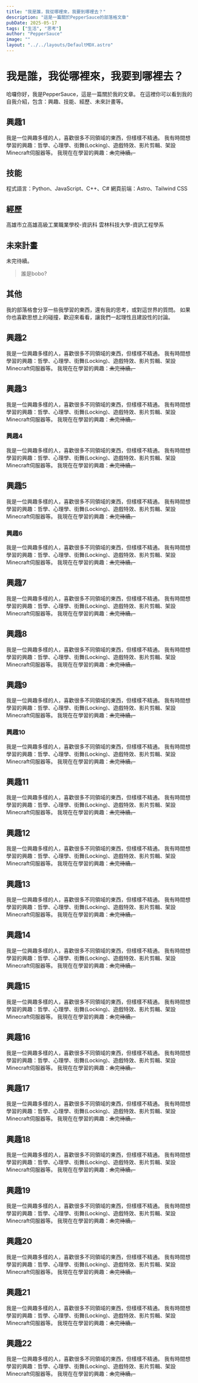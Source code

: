 ```yaml
---
title: "我是誰，我從哪裡來，我要到哪裡去？"
description: "這是一篇關於PepperSauce的部落格文章"
pubDate: 2025-05-17
tags: ["生活", "思考"]
author: "PepperSauce"
image: ""
layout: "../../layouts/DefaultMDX.astro"
---
```


# 我是誰，我從哪裡來，我要到哪裡去？

哈囉你好，我是PepperSauce，這是一篇關於我的文章。
在這裡你可以看到我的自我介紹，包含：興趣、技能、經歷、未來計畫等。

## 興趣1
我是一位興趣多樣的人，喜歡很多不同領域的東西，但樣樣不精通。
我有時間想學習的興趣：哲學、心理學、街舞(Locking)、遊戲特效、影片剪輯、架設Minecraft伺服器等。
我現在在學習的興趣：~~未完待續。~~

## 技能
程式語言：Python、JavaScript、C++、C#
網頁前端：Astro、Tailwind CSS

## 經歷
高雄市立高雄高級工業職業學校-資訊科
雲林科技大學-資訊工程學系

## 未來計畫
未完待續。

> 誰是bobo?

## 其他
我的部落格會分享一些我學習的東西，還有我的思考，或對這世界的質問。
如果你也喜歡思想上的碰撞，歡迎來看看，讓我們一起理性且建設性的討論。
## 興趣2
我是一位興趣多樣的人，喜歡很多不同領域的東西，但樣樣不精通。
我有時間想學習的興趣：哲學、心理學、街舞(Locking)、遊戲特效、影片剪輯、架設Minecraft伺服器等。
我現在在學習的興趣：~~未完待續。~~
## 興趣3
我是一位興趣多樣的人，喜歡很多不同領域的東西，但樣樣不精通。
我有時間想學習的興趣：哲學、心理學、街舞(Locking)、遊戲特效、影片剪輯、架設Minecraft伺服器等。
我現在在學習的興趣：~~未完待續。~~
### 興趣4
我是一位興趣多樣的人，喜歡很多不同領域的東西，但樣樣不精通。
我有時間想學習的興趣：哲學、心理學、街舞(Locking)、遊戲特效、影片剪輯、架設Minecraft伺服器等。
我現在在學習的興趣：~~未完待續。~~
## 興趣5
我是一位興趣多樣的人，喜歡很多不同領域的東西，但樣樣不精通。
我有時間想學習的興趣：哲學、心理學、街舞(Locking)、遊戲特效、影片剪輯、架設Minecraft伺服器等。
我現在在學習的興趣：~~未完待續。~~
### 興趣6
我是一位興趣多樣的人，喜歡很多不同領域的東西，但樣樣不精通。
我有時間想學習的興趣：哲學、心理學、街舞(Locking)、遊戲特效、影片剪輯、架設Minecraft伺服器等。
我現在在學習的興趣：~~未完待續。~~
## 興趣7
我是一位興趣多樣的人，喜歡很多不同領域的東西，但樣樣不精通。
我有時間想學習的興趣：哲學、心理學、街舞(Locking)、遊戲特效、影片剪輯、架設Minecraft伺服器等。
我現在在學習的興趣：~~未完待續。~~
## 興趣8
我是一位興趣多樣的人，喜歡很多不同領域的東西，但樣樣不精通。
我有時間想學習的興趣：哲學、心理學、街舞(Locking)、遊戲特效、影片剪輯、架設Minecraft伺服器等。
我現在在學習的興趣：~~未完待續。~~
## 興趣9
我是一位興趣多樣的人，喜歡很多不同領域的東西，但樣樣不精通。
我有時間想學習的興趣：哲學、心理學、街舞(Locking)、遊戲特效、影片剪輯、架設Minecraft伺服器等。
我現在在學習的興趣：~~未完待續。~~
### 興趣10
我是一位興趣多樣的人，喜歡很多不同領域的東西，但樣樣不精通。
我有時間想學習的興趣：哲學、心理學、街舞(Locking)、遊戲特效、影片剪輯、架設Minecraft伺服器等。
我現在在學習的興趣：~~未完待續。~~
## 興趣11
我是一位興趣多樣的人，喜歡很多不同領域的東西，但樣樣不精通。
我有時間想學習的興趣：哲學、心理學、街舞(Locking)、遊戲特效、影片剪輯、架設Minecraft伺服器等。
我現在在學習的興趣：~~未完待續。~~
## 興趣12
我是一位興趣多樣的人，喜歡很多不同領域的東西，但樣樣不精通。
我有時間想學習的興趣：哲學、心理學、街舞(Locking)、遊戲特效、影片剪輯、架設Minecraft伺服器等。
我現在在學習的興趣：~~未完待續。~~
## 興趣13
我是一位興趣多樣的人，喜歡很多不同領域的東西，但樣樣不精通。
我有時間想學習的興趣：哲學、心理學、街舞(Locking)、遊戲特效、影片剪輯、架設Minecraft伺服器等。
我現在在學習的興趣：~~未完待續。~~
## 興趣14
我是一位興趣多樣的人，喜歡很多不同領域的東西，但樣樣不精通。
我有時間想學習的興趣：哲學、心理學、街舞(Locking)、遊戲特效、影片剪輯、架設Minecraft伺服器等。
我現在在學習的興趣：~~未完待續。~~
## 興趣15
我是一位興趣多樣的人，喜歡很多不同領域的東西，但樣樣不精通。
我有時間想學習的興趣：哲學、心理學、街舞(Locking)、遊戲特效、影片剪輯、架設Minecraft伺服器等。
我現在在學習的興趣：~~未完待續。~~
## 興趣16
我是一位興趣多樣的人，喜歡很多不同領域的東西，但樣樣不精通。
我有時間想學習的興趣：哲學、心理學、街舞(Locking)、遊戲特效、影片剪輯、架設Minecraft伺服器等。
我現在在學習的興趣：~~未完待續。~~
## 興趣17
我是一位興趣多樣的人，喜歡很多不同領域的東西，但樣樣不精通。
我有時間想學習的興趣：哲學、心理學、街舞(Locking)、遊戲特效、影片剪輯、架設Minecraft伺服器等。
我現在在學習的興趣：~~未完待續。~~
## 興趣18
我是一位興趣多樣的人，喜歡很多不同領域的東西，但樣樣不精通。
我有時間想學習的興趣：哲學、心理學、街舞(Locking)、遊戲特效、影片剪輯、架設Minecraft伺服器等。
我現在在學習的興趣：~~未完待續。~~
## 興趣19
我是一位興趣多樣的人，喜歡很多不同領域的東西，但樣樣不精通。
我有時間想學習的興趣：哲學、心理學、街舞(Locking)、遊戲特效、影片剪輯、架設Minecraft伺服器等。
我現在在學習的興趣：~~未完待續。~~
## 興趣20
我是一位興趣多樣的人，喜歡很多不同領域的東西，但樣樣不精通。
我有時間想學習的興趣：哲學、心理學、街舞(Locking)、遊戲特效、影片剪輯、架設Minecraft伺服器等。
我現在在學習的興趣：~~未完待續。~~
## 興趣21
我是一位興趣多樣的人，喜歡很多不同領域的東西，但樣樣不精通。
我有時間想學習的興趣：哲學、心理學、街舞(Locking)、遊戲特效、影片剪輯、架設Minecraft伺服器等。
我現在在學習的興趣：~~未完待續。~~
## 興趣22
我是一位興趣多樣的人，喜歡很多不同領域的東西，但樣樣不精通。
我有時間想學習的興趣：哲學、心理學、街舞(Locking)、遊戲特效、影片剪輯、架設Minecraft伺服器等。
我現在在學習的興趣：~~未完待續。~~